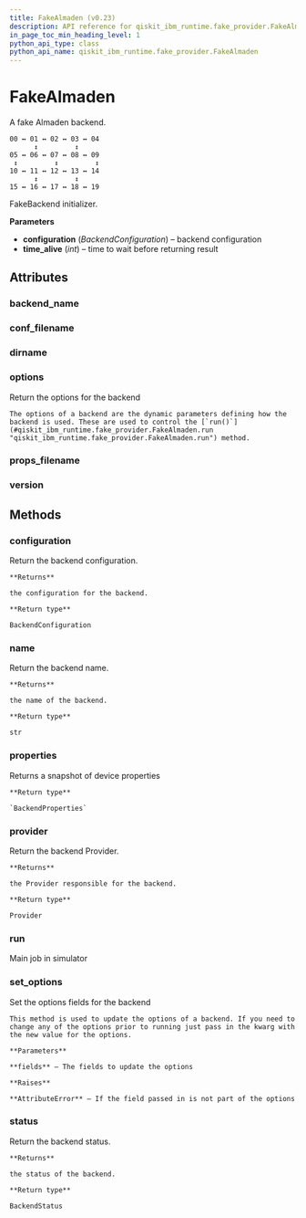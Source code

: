 ```yaml
---
title: FakeAlmaden (v0.23)
description: API reference for qiskit_ibm_runtime.fake_provider.FakeAlmaden in qiskit-ibm-runtime v0.23
in_page_toc_min_heading_level: 1
python_api_type: class
python_api_name: qiskit_ibm_runtime.fake_provider.FakeAlmaden
---
```


# FakeAlmaden

<Class id="qiskit_ibm_runtime.fake_provider.FakeAlmaden" isDedicatedPage={true} github="https://github.com/Qiskit/qiskit-ibm-runtime/tree/stable/0.23/qiskit_ibm_runtime/fake_provider/backends/almaden/fake_almaden.py#L41-L58" signature="FakeAlmaden" modifiers="class">
  A fake Almaden backend.

  ```text
  00 ↔ 01 ↔ 02 ↔ 03 ↔ 04
        ↕         ↕
  05 ↔ 06 ↔ 07 ↔ 08 ↔ 09
   ↕         ↕         ↕
  10 ↔ 11 ↔ 12 ↔ 13 ↔ 14
        ↕         ↕
  15 ↔ 16 ↔ 17 ↔ 18 ↔ 19
  ```

  FakeBackend initializer.

  **Parameters**

  *   **configuration** (*BackendConfiguration*) – backend configuration
  *   **time\_alive** (*int*) – time to wait before returning result

  ## Attributes

  ### backend\_name

  <Attribute id="qiskit_ibm_runtime.fake_provider.FakeAlmaden.backend_name" attributeValue="'fake_almaden'" />

  ### conf\_filename

  <Attribute id="qiskit_ibm_runtime.fake_provider.FakeAlmaden.conf_filename" attributeValue="'conf_almaden.json'" />

  ### dirname

  <Attribute id="qiskit_ibm_runtime.fake_provider.FakeAlmaden.dirname" attributeValue="'/home/runner/work/qiskit-ibm-runtime/qiskit-ibm-runtime/qiskit_ibm_runtime/fake_provider/backends/almaden'" />

  ### options

  <Attribute id="qiskit_ibm_runtime.fake_provider.FakeAlmaden.options">
    Return the options for the backend

    The options of a backend are the dynamic parameters defining how the backend is used. These are used to control the [`run()`](#qiskit_ibm_runtime.fake_provider.FakeAlmaden.run "qiskit_ibm_runtime.fake_provider.FakeAlmaden.run") method.
  </Attribute>

  ### props\_filename

  <Attribute id="qiskit_ibm_runtime.fake_provider.FakeAlmaden.props_filename" attributeValue="'props_almaden.json'" />

  ### version

  <Attribute id="qiskit_ibm_runtime.fake_provider.FakeAlmaden.version" attributeValue="1" />

  ## Methods

  ### configuration

  <Function id="qiskit_ibm_runtime.fake_provider.FakeAlmaden.configuration" signature="configuration()">
    Return the backend configuration.

    **Returns**

    the configuration for the backend.

    **Return type**

    BackendConfiguration
  </Function>

  ### name

  <Function id="qiskit_ibm_runtime.fake_provider.FakeAlmaden.name" signature="name()">
    Return the backend name.

    **Returns**

    the name of the backend.

    **Return type**

    str
  </Function>

  ### properties

  <Function id="qiskit_ibm_runtime.fake_provider.FakeAlmaden.properties" github="https://github.com/Qiskit/qiskit-ibm-runtime/tree/stable/0.23/qiskit_ibm_runtime/fake_provider/fake_qasm_backend.py#L44-L48" signature="properties()">
    Returns a snapshot of device properties

    **Return type**

    `BackendProperties`
  </Function>

  ### provider

  <Function id="qiskit_ibm_runtime.fake_provider.FakeAlmaden.provider" signature="provider()">
    Return the backend Provider.

    **Returns**

    the Provider responsible for the backend.

    **Return type**

    Provider
  </Function>

  ### run

  <Function id="qiskit_ibm_runtime.fake_provider.FakeAlmaden.run" github="https://github.com/Qiskit/qiskit-ibm-runtime/tree/stable/0.23/qiskit_ibm_runtime/fake_provider/fake_backend.py#L544-L575" signature="run(run_input, **kwargs)">
    Main job in simulator
  </Function>

  ### set\_options

  <Function id="qiskit_ibm_runtime.fake_provider.FakeAlmaden.set_options" signature="set_options(**fields)">
    Set the options fields for the backend

    This method is used to update the options of a backend. If you need to change any of the options prior to running just pass in the kwarg with the new value for the options.

    **Parameters**

    **fields** – The fields to update the options

    **Raises**

    **AttributeError** – If the field passed in is not part of the options
  </Function>

  ### status

  <Function id="qiskit_ibm_runtime.fake_provider.FakeAlmaden.status" signature="status()">
    Return the backend status.

    **Returns**

    the status of the backend.

    **Return type**

    BackendStatus
  </Function>
</Class>

